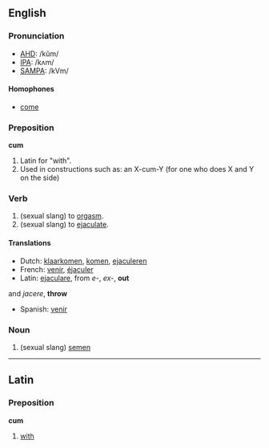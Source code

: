 ==English==
=== Pronunciation ===
*[[w:AHD|AHD]]: /kŭm/
*[[w:IPA|IPA]]: /kʌm/
*[[w:SAMPA|SAMPA]]: /kVm/

====Homophones====
*[[come]]

===Preposition===
'''cum'''
# Latin for "with".
# Used in constructions such as: an X-cum-Y (for one who does X and Y on the side)<!-- is this use a preposition?  Yes. -->

=== Verb ===
# (sexual slang) to [[orgasm]].
# (sexual slang) to [[ejaculate]].

====Translations====
*Dutch: [[klaarkomen]], [[komen]], [[ejaculeren]]
*French: [[venir]], [[éjaculer]]
*Latin: [[ejaculare]], from ''e-'', ''ex-'', '''out'''
and ''jacere'', '''throw'''
*Spanish: [[venir]]

=== Noun ===
# (sexual slang) [[semen]]

----

==Latin==
===Preposition===
'''cum'''

# [[with]]